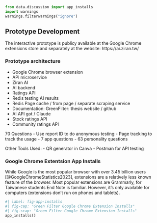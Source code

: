 ```{=mdx}
import MyEmbed from '/src/components/Embed'
import Figure from '/src/components/Figure'
```

```python
from data.discussion import app_installs
import warnings
warnings.filterwarnings("ignore")
```

## Prototype Development

The interactive prototype is publicy available at the Google Chrome extensions store and separately at the website:
https://ai.ziran.tw/

### Prototype architecture

- Google Chrome browser extension 
- API microservice
- Ziran AI
- AI backend
- Ratings API
- Redis testing AI results
- Redis Page cache / from page / separate scraping service
- Documentation: GreenFilter: thesis website / github
- AI API got / Claude
- Stock ratings API
- Community ratings API

70 Questions
- Use report ID to do anonymous testing
- Page tracking to track the usage
- 7 app questions
- 63 personality questions

Other Tools Used: 
- QR generator in Canva
- Postman for API testing

### Google Chrome Extentsion App Installs

While Google is the most popular browser with over 3.45 billion users [@GoogleChromeStatistics2023], extensions are a relatively less known feature of the browser. Most popular extensions are Grammarly, for Taiwanese students End Note is familiar. However, it's only available for computers (extensions don't run on phones and tablets).

```python
#| label: fig-app-installs
#| fig-cap: "Green Filter Google Chrome Extension Installs"
#| fig-scap: "Green Filter Google Chrome Extension Installs"
app_installs()
```